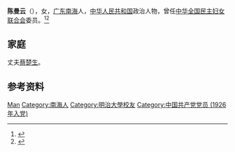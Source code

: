 '''陈曼云'''（{{bd|1907年||1976年|}}），女，[[广东|广东]][[南海|南海]]人，[[中华人民共和国|中华人民共和国]]政治人物，曾任[[中华全国民主妇女联合会|中华全国民主妇女联合会]]委员。<ref>{{Cite book|title=华夏妇女名人词典|author=周行健主编|publisher=华夏出版社|year=1988|isbn=|location=北京|pages=}}</ref><ref>{{Cite book|title=古今中外女名人辞典|author=中国妇女管理干部学院编|publisher=中国广播电视出版社|year=1989|isbn=|location=北京|pages=}}</ref>

== 家庭 ==
丈夫[[蔡楚生|蔡楚生]]。

== 参考资料 ==
{{reflist}}

{{中国人物小作品}}
{{中华全国归国华侨联合会第一届委员会}}
{{中华全国民主妇女联合会第二届执行委员会}}

{{Authority control}}
{{DEFAULTSORT:Chen陈}}
[[Category:陈姓|Man]]
[[Category:南海人|Category:南海人]]
[[Category:明治大學校友|Category:明治大學校友]]
[[Category:中国共产党党员_(1926年入党)|Category:中国共产党党员 (1926年入党)]]